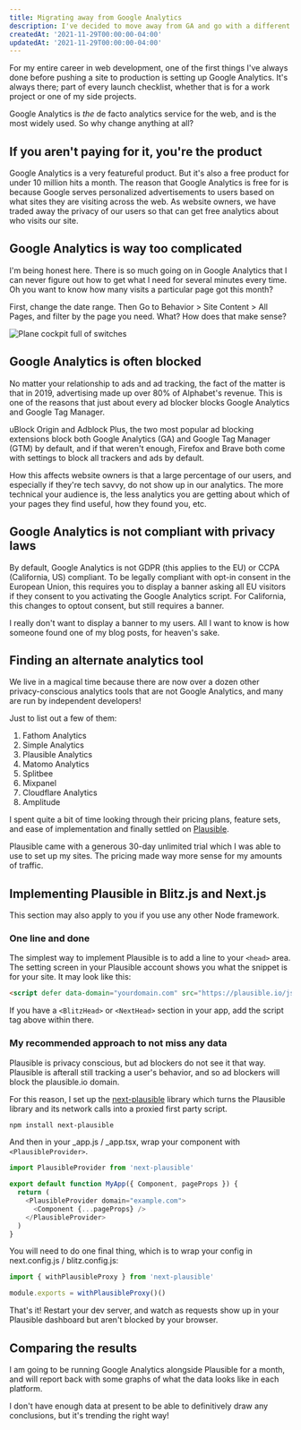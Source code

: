 ```yaml
---
title: Migrating away from Google Analytics
description: I've decided to move away from GA and go with a different analytics product.
createdAt: '2021-11-29T00:00:00-04:00'
updatedAt: '2021-11-29T00:00:00-04:00'
---
```



For my entire career in web development, one of the first things I've always done before pushing a site to production is setting up Google Analytics. It's always there; part of every launch checklist, whether that is for a work project or one of my side projects.

Google Analytics is *the* de facto analytics service for the web, and is the most widely used. So why change anything at all?

## If you aren't paying for it, you're the product

Google Analytics is a very featureful product. But it's also a free product for under 10 million hits a month. The reason that Google Analytics is free for is because Google serves personalized advertisements to users based on what sites they are visiting across the web. As website owners, we have traded away the privacy of our users so that can get free analytics about who visits our site.

## Google Analytics is way too complicated

I'm being honest here. There is so much going on in Google Analytics that I can never figure out how to get what I need for several minutes every time. Oh you want to know how many visits a particular page got this month?

First, change the date range. Then Go to Behavior > Site Content > All Pages, and filter by the page you need. What? How does that make sense?

<img src="/static/img/switching-from-google-analytics-to-plausible/leonel-fernandez-REZp_5-2wzA-unsplash.jpg" alt="Plane cockpit full of switches" />

## Google Analytics is often blocked

No matter your relationship to ads and ad tracking, the fact of the matter is that in 2019, advertising made up over 80% of Alphabet's revenue. This is one of the reasons that just about every ad blocker blocks Google Analytics and Google Tag Manager.

uBlock Origin and Adblock Plus, the two most popular ad blocking extensions block both Google Analytics (GA) and Google Tag Manager (GTM) by default, and if that weren't enough, Firefox and Brave both come with settings to block all trackers and ads by default.

How this affects website owners is that a large percentage of our users, and especially if they're tech savvy, do not show up in our analytics. The more technical your audience is, the less analytics you are getting about which of your pages they find useful, how they found you, etc.

## Google Analytics is not compliant with privacy laws

By default, Google Analytics is not GDPR (this applies to the EU) or CCPA (California, US) compliant. To be legally compliant with opt-in consent in the European Union, this requires you to display a banner asking all EU visitors if they consent to you activating the Google Analytics script. For California, this changes to optout consent, but still requires a banner.

I really don't want to display a banner to my users. All I want to know is how someone found one of my blog posts, for heaven's sake.

## Finding an alternate analytics tool

We live in a magical time because there are now over a dozen other privacy-conscious analytics tools that are not Google Analytics, and many are run by independent developers!

Just to list out a few of them:

1. Fathom Analytics
2. Simple Analytics
3. Plausible Analytics
4. Matomo Analytics
5. Splitbee
6. Mixpanel
7. Cloudflare Analytics
8. Amplitude

I spent quite a bit of time looking through their pricing plans, feature sets, and ease of implementation and finally settled on <a href="https://plausible.io/" rel="nofollow noreferrer">Plausible</a>.

Plausible came with a generous 30-day unlimited trial which I was able to use to set up my sites. The pricing made way more sense for my amounts of traffic.

## Implementing Plausible in Blitz.js and Next.js

This section may also apply to you if you use any other Node framework.

### One line and done

The simplest way to implement Plausible is to add a line to your `<head>` area. The setting screen in your Plausible account shows you what the snippet is for your site. It may look like this:

```html
<script defer data-domain="yourdomain.com" src="https://plausible.io/js/plausible.js"></script>
```

If you have a `<BlitzHead>` or `<NextHead>` section in your app, add the script tag above within there.

### My recommended approach to not miss any data

Plausible is privacy conscious, but ad blockers do not see it that way. Plausible is afterall still tracking a user's behavior, and so ad blockers will block the plausible.io domain.

For this reason, I set up the [next-plausible](https://github.com/4lejandrito/next-plausible) library which turns the Plausible library and its network calls into a proxied first party script.

```bash
npm install next-plausible
```

And then in your _app.js / _app.tsx, wrap your component with `<PlausibleProvider>`.

```js
import PlausibleProvider from 'next-plausible'

export default function MyApp({ Component, pageProps }) {
  return (
    <PlausibleProvider domain="example.com">
      <Component {...pageProps} />
    </PlausibleProvider>
  )
}
```

You will need to do one final thing, which is to wrap your config in next.config.js / blitz.config.js:

```js
import { withPlausibleProxy } from 'next-plausible'

module.exports = withPlausibleProxy()()
```

That's it! Restart your dev server, and watch as requests show up in your Plausible dashboard but aren't blocked by your browser.

## Comparing the results

I am going to be running Google Analytics alongside Plausible for a month, and will report back with some graphs of what the data looks like in each platform.

I don't have enough data at present to be able to definitively draw any conclusions, but it's trending the right way!
